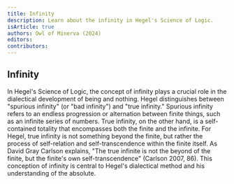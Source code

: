 ```yaml
---
title: Infinity
description: Learn about the infinity in Hegel's Science of Logic.
isArticle: true
authors: Owl of Minerva (2024)
editors:
contributors:
---
```


## Infinity

In Hegel's Science of Logic, the concept of infinity plays a crucial role in the
dialectical development of being and nothing. Hegel distinguishes between
"spurious infinity" (or "bad infinity") and "true infinity." Spurious infinity
refers to an endless progression or alternation between finite things, such as
an infinite series of numbers. True infinity, on the other hand, is a
self-contained totality that encompasses both the finite and the infinite. For
Hegel, true infinity is not something beyond the finite, but rather the process
of self-relation and self-transcendence within the finite itself. As David Gray
Carlson explains, "The true infinite is not the beyond of the finite, but the
finite's own self-transcendence" (Carlson 2007, 86). This conception of infinity
is central to Hegel's dialectical method and his understanding of the absolute.
